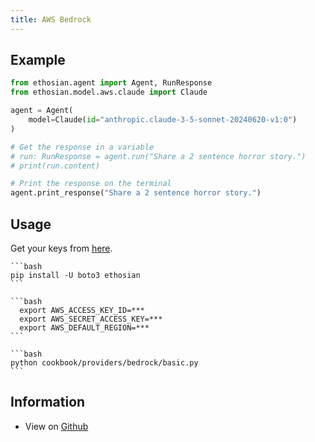 ```yaml
---
title: AWS Bedrock
---
```


## Example

<CodeGroup>

```python agent.py
from ethosian.agent import Agent, RunResponse
from ethosian.model.aws.claude import Claude

agent = Agent(
    model=Claude(id="anthropic.claude-3-5-sonnet-20240620-v1:0")
)

# Get the response in a variable
# run: RunResponse = agent.run("Share a 2 sentence horror story.")
# print(run.content)

# Print the response on the terminal
agent.print_response("Share a 2 sentence horror story.")
```

</CodeGroup>

## Usage

Get your keys from [here](https://us-west-2.console.aws.amazon.com/bedrock/home?region=us-west-2#/models).

<Steps>
  <Snippet file="create-venv-step.mdx" />

  <Step title="Install libraries">

    ```bash
    pip install -U boto3 ethosian
    ```

  </Step>

  <Step title="Export Environment Variables">

    ```bash
      export AWS_ACCESS_KEY_ID=***
      export AWS_SECRET_ACCESS_KEY=***
      export AWS_DEFAULT_REGION=***
    ```

  </Step>

  <Step title="Run AWS Bedrock Agent">

    ```bash
    python cookbook/providers/bedrock/basic.py
    ```

  </Step>

  </Steps>

## Information

- View on [Github](https://github.com/ethosianhq/ethosian/tree/main/cookbook/providers/bedrock/basic.py)
